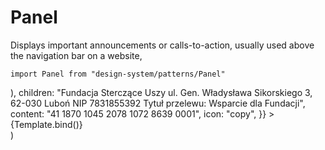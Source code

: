 
<Meta title="Patterns/Panel" component={Panel} />

# Panel

Displays important announcements or calls-to-action, usually used above the navigation bar on a website,

`import Panel from "design-system/patterns/Panel"`

<Canvas>
  <Story
    name="Simple Panel"
    args={{
      title: (
        <Title
          text="Przelew jednorazowy lub zlecenie stałe"
          iconStart="money"
          variant="h6"
          line={false}
        />
      ),
      children:
        "Fundacja Sterczące Uszy ul. Gen. Władysława Sikorskiego 3, 62-030 Luboń NIP 7831855392 Tytuł przelewu: Wsparcie dla Fundacji",
      content: "41 1870 1045 2078 1072 8639 0001",
      icon: "copy",
    }}
  >
    {Template.bind()}
  </Story>
</Canvas>

<ArgsTable />

  <div
    style={{
      maxWidth: "400px",
    }}
  >
    <Panel {...args} />
  </div>
)
